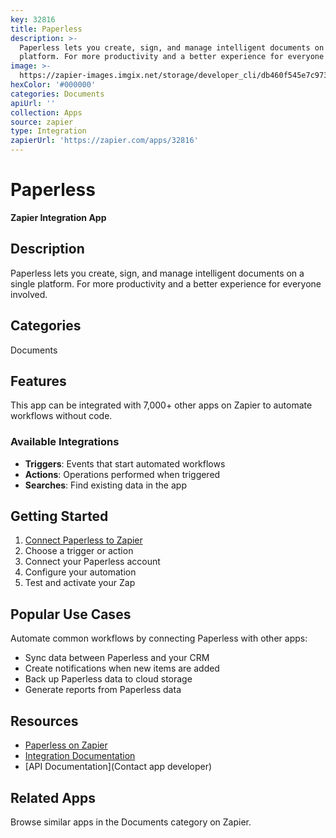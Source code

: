 ```yaml
---
key: 32816
title: Paperless
description: >-
  Paperless lets you create, sign, and manage intelligent documents on a single
  platform. For more productivity and a better experience for everyone involved.
image: >-
  https://zapier-images.imgix.net/storage/developer_cli/db460f545e7c973741e8eac9f1ae4920_2.png?auto=format%2Ccompress&ixlib=python-3.0.0&q=50
hexColor: '#000000'
categories: Documents
apiUrl: ''
collection: Apps
source: zapier
type: Integration
zapierUrl: 'https://zapier.com/apps/32816'
---
```

# Paperless

**Zapier Integration App**

## Description

Paperless lets you create, sign, and manage intelligent documents on a single platform. For more productivity and a better experience for everyone involved.

## Categories

Documents

## Features

This app can be integrated with 7,000+ other apps on Zapier to automate workflows without code.

### Available Integrations

- **Triggers**: Events that start automated workflows
- **Actions**: Operations performed when triggered
- **Searches**: Find existing data in the app

## Getting Started

1. [Connect Paperless to Zapier](https://zapier.com/apps/32816)
2. Choose a trigger or action
3. Connect your Paperless account
4. Configure your automation
5. Test and activate your Zap

## Popular Use Cases

Automate common workflows by connecting Paperless with other apps:

- Sync data between Paperless and your CRM
- Create notifications when new items are added
- Back up Paperless data to cloud storage
- Generate reports from Paperless data

## Resources

- [Paperless on Zapier](https://zapier.com/apps/32816)
- [Integration Documentation](https://zapier.com/apps/32816/integrations)
- [API Documentation](Contact app developer)

## Related Apps

Browse similar apps in the Documents category on Zapier.

